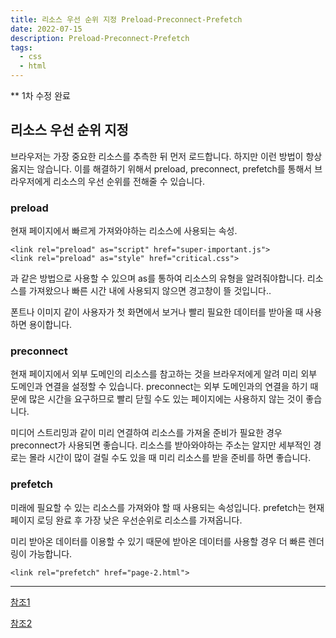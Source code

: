 ```yaml
---
title: 리소스 우선 순위 지정 Preload-Preconnect-Prefetch
date: 2022-07-15
description: Preload-Preconnect-Prefetch
tags:
  - css
  - html
---
```


** 1차 수정 완료

## 리소스 우선 순위 지정

브라우저는 가장 중요한 리소스를 추측한 뒤 먼저 로드합니다. 하지만 이런 방법이 항상 옳지는 않습니다.
이를 해결하기 위해서 preload, preconnect, prefetch를 통해서 브라우저에게 리소스의 우선 순위를 전해줄 수 있습니다.

### preload

현재 페이지에서 빠르게 가져와야하는 리소스에 사용되는 속성. 

```
<link rel="preload" as="script" href="super-important.js">
<link rel="preload" as="style" href="critical.css">
```
과 같은 방법으로 사용할 수 있으며 as를 통하여 리소스의 유형을 알려줘야합니다. 
리소스를 가져왔으나 빠른 시간 내에 사용되지 않으면 경고창이 뜰 것입니다..

폰트나 이미지 같이 사용자가 첫 화면에서 보거나 빨리 필요한 데이터를 받아올 때 사용하면 용이합니다.

### preconnect

현재 페이지에서 외부 도메인의 리소스를 참고하는 것을 브라우저에게 알려 미리 외부 도메인과 연결을 설정할 수 있습니다.
preconnect는 외부 도메인과의 연결을 하기 때문에 많은 시간을 요구하므로 빨리 닫힐 수도 있는 페이지에는 사용하지 않는 것이 좋습니다.

미디어 스트리밍과 같이 미리 연결하여 리소스를 가져올 준비가 필요한 경우 preconnect가 사용되면 좋습니다.
리소스를 받아와야하는 주소는 알지만 세부적인 경로는 몰라 시간이 많이 걸릴 수도 있을 때 미리 리소스를 받을 준비를 하면 좋습니다.

### prefetch

미래에 필요할 수 있는 리소스를 가져와야 할 때 사용되는 속성입니다. prefetch는 현재 페이지 로딩 완료 후 가장 낮은 우선순위로 리소스를 가져옵니다.

미리 받아온 데이터를 이용할 수 있기 때문에 받아온 데이터를 사용할 경우 더 빠른 렌더링이 가능합니다.

```
<link rel="prefetch" href="page-2.html">
```

---


[참조1](https://beomy.github.io/tech/browser/critical-rendering-path/#%EB%A6%AC%EC%86%8C%EC%8A%A4-%EC%9A%B0%EC%84%A0%EC%88%9C%EC%9C%84-%EC%A7%80%EC%A0%95)

[참조2](https://beomy.github.io/tech/browser/preload-preconnect-prefetch/)

